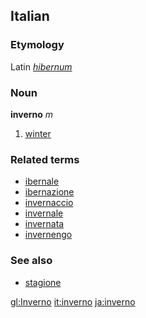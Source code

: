 ==Italian==
===Etymology===
Latin ''[[hibernum]]''
===Noun===
'''inverno''' ''m''

# [[winter]]

===Related terms===
*[[ibernale]]
*[[ibernazione]]
*[[invernaccio]]
*[[invernale]]
*[[invernata]]
*[[invernengo]]

===See also===
*[[stagione]]

[[gl:Inverno]]
[[it:inverno]]
[[ja:inverno]]